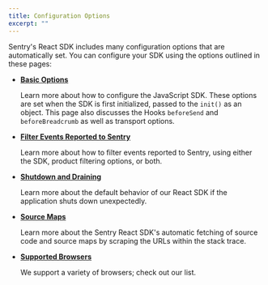```yaml
---
title: Configuration Options
excerpt: ""
---
```


Sentry's React SDK includes many configuration options that are automatically set. You can configure your SDK using the options outlined in these pages:

- **[Basic Options](./basics/)**

  Learn more about how to configure the JavaScript SDK. These options are set when the SDK is first initialized, passed to the `init()` as an object. This page also discusses the Hooks `beforeSend` and `beforeBreadcrumb` as well as transport options.

- **[Filter Events Reported to Sentry](./filter/)**

  Learn more about how to filter events reported to Sentry, using either the SDK, product filtering options, or both.

- **[Shutdown and Draining](./shutdown-drain/)**

  Learn more about the default behavior of our React SDK if the application shuts down unexpectedly.

- **[Source Maps](./sourcemaps/)**

  Learn more about the Sentry React SDK's automatic fetching of source code and source maps by scraping the URLs within the stack trace.

- **[Supported Browsers](./supported-browsers/)**

  We support a variety of browsers; check out our list.
